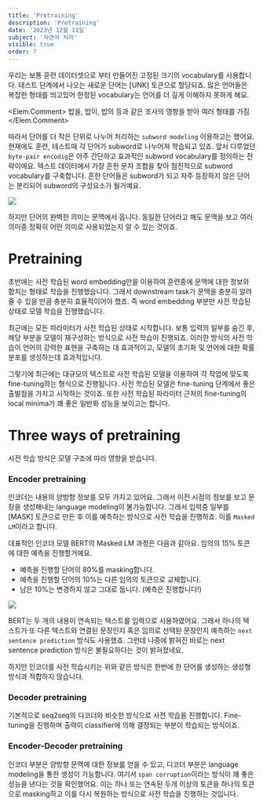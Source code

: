 ```yaml
---
title: 'Pretraining'
description: 'Pretraining'
date: '2023년 12월 11일'
subject: '자연어 처리'
visible: true
order: 7
---
```



우리는 보통 훈련 데이터셋으로 부터 만들어진 고정된 크기의 vocabulary를 사용합니다.
테스트 단계에서 나오는 새로운 단어는 [UNK] 토큰으로 할당되죠.
많은 언어들은 복잡한 형태를 띄고있어 한정된 vocabulary는 언어를 더 깊게 이해하지 못하게 해요.

<Elem.Comment>
밥을, 밥이, 밥의 등과 같은 조사의 영향을 받아 여러 형태를 가짐
</Elem.Comment>

따라서 단어를 더 작은 단위로 나누어 처리하는 `subword modeling` 이용하고는 했어요.
현재에도 훈련, 테스트때 각 단어가 subword로 나누어져 학습되고 있죠.
앞서 다루었던 `byte-pair encodig`은 아주 간단하고 효과적인 subword vocabulary를 정의하는 전략이에요.
텍스트 데이터에서 가장 흔한 문자 조합을 찾아 점진적으로 subword vocabulary를 구축합니다.
흔한 단어들은 subword가 되고 자주 등장하지 않은 단어는 분리되어 subword의 구성요소가 될거예요.

![](00.png)

하지만 단어의 완벽한 의미는 문맥에서 옵니다.
동일한 단어라고 해도 문맥을 보고 여러 의미중 정확히 어떤 의미로 사용되었는지 알 수 있는 것이죠.

# Pretraining

초반에는 사전 학습된 word embedding만을 이용하여 훈련중에 문맥에 대한 정보와 합치는 형태로 학습을 진행했습니다.
그래서 downstream task가 문맥을 충분히 알려줄 수 있을 만큼 충분히 효율적이어야 했죠.
즉 word embedding 부분만 사전 학습된 상태로 모델 학습을 진행했습니다.

최근에는 모든 파라미터가 사전 학습된 상태로 시작합니다.
보통 입력의 일부를 숨긴 후, 해당 부분을 모델이 재구성하는 방식으로 사전 학습이 진행되죠.
이러한 방식의 사전 학습이 언어의 강력한 표현을 구축하는 데 효과적이고, 모델의 초기화 및 언어에 대한 확률 분포를 생성하는데 효과적입니다.

그렇기에 최근에는 대규모의 텍스트로 사전 학습된 모델을 이용하여 각 작업에 맞도록 fine-tuning하는 형식으로 진행됩니다.
사전 학습된 모델은 fine-tuning 단계에서 좋은 출발점을 가지고 시작하는 것이죠.
또한 사전 학습된 파라미터 근처의 fine-tuning의 local minima가 꽤 좋은 일반화 성능을 보이고는 합니다.

# Three ways of pretraining

사전 학습 방식은 모델 구조에 따라 영향을 받습니다.

### Encoder pretraining

인코더는 내용의 양방향 정보를 모두 가지고 있어요.
그래서 이전 시점의 정보를 보고 문장을 생성해내는 language modeling이 불가능합니다.
그래서 입력중 일부를 [MASK] 토큰으로 만든 후 이를 예측하는 방식으로 사전 학습을 진행하죠.
이를 `Masked LM`이라고 합니다.

대표적인 인코더 모델 BERT의 Masked LM 과정은 다음과 같아요.
임의의 15% 토큰에 대한 예측을 진행할거예요.
* 예측을 진행할 단어의 80%를 masking합니다.
* 예측을 진행할 단어의 10%는 다른 임의의 토큰으로 교체합니다.
* 남은 10%는 변경하지 않고 그대로 둡니다. (예측은 진행합니다!)

![](01.png)

BERT는 두 개의 내용이 연속되는 텍스트를 입력으로 사용하였어요.
그래서 하나의 텍스트가 또 다른 텍스트와 연결된 문장인지 혹은 임의로 선택된 문장인지 예측하는 `next sentence prediction` 방식도 사용했죠.
그런데 나중에 밝혀진 바로는 next sentence prediction 방식은 불필요하다는 것이 밝혀졌네요.

하지만 인코더를 사전 학습시키는 위와 같은 방식은 한번에 한 단어를 생성하는 생성형 방식과 적합하지 않습니다.

### Decoder pretraining

기본적으로 seq2seq의 디코더와 비슷한 방식으로 사전 학습을 진행합니다.
Fine-tuning을 진행하며 출력이 classifier에 의해 결정되는 부분이 학습되는 방식이죠.

### Encoder-Decoder pretraining

인코더 부분은 양방향 문맥에 대한 정보를 얻을 수 있고, 디코더 부분은 language modeling을 통한 생성이 가능합니다.
여기서 `span corruption`이라는 방식이 꽤 좋은 성능을 낸다는 것을 확인했어요.
이는 하나 또는 연속된 두개 이상의 토큰을 하나의 토큰으로 masking하고 이를 다시 복원하는 방식으로 사전 학습을 진행하는 것입니다.
